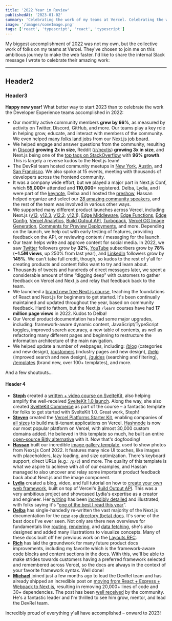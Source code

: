 ```yaml
---
title: '2022 Year in Review'
publishedAt: '2023-01-02'
summary: 'Celebrating the work of my teams at Vercel. Celebrating the work of my teams at Vercel. Celebrating the work of my teams at Vercel. Celebrating the work of my teams at Vercel. Celebrating the work of my teams at Vercel. Celebrating the work of my teams at Vercel. Celebrating the work of my teams at Vercel. Celebrating the work of my teams at Vercel. Celebrating the work of my teams at Vercel. Celebrating the work of my teams at Vercel. Celebrating the work of my teams at Vercel.'
image: '/images/someImage.png'
tags: ['react', 'typescript', 'react', 'typescript']
---
```


My biggest accomplishment of 2022 was not my own, but the collective work of folks on my teams at Vercel. They've chosen to join me on this ambitious journey to make the web faster. I'd like to share the internal Slack message I wrote to celebrate their amazing work:

---
## Header2

### Header3

**Happy new year!** What better way to start 2023 than to celebrate the work the Developer Experience teams accomplished in 2022:

- Our monthly active community members **grew by 66%**, as measured by activity on Twitter, Discord, GitHub, and more. Our teams play a key role in helping grow, educate, and interact with members of the community. We even helped [many folks land jobs](https://twitter.com/nutlope/status/1512462016614703115) from our [Next.js job board](https://github.com/vercel/next.js/discussions/43787).
- We helped engage and answer questions from the community, resulting in [Discord](https://nextjs.org/discord) **growing 2x in size**, Reddit ([/r/nextjs](https://www.reddit.com/r/nextjs/)) **growing 3x in size**, and Next.js being one of the [top tags on StackOverflow](https://twitter.com/rauchg/status/1605997497976885248) with **96% growth**. This is largely a reverse kudos to the Next.js team!
- The DevRel team hosted community meetups in [New York](https://twitter.com/jaredpalmer/status/1509384199899332611), [Austin](https://twitter.com/leeerob/status/1531695305766445056), and [San Francisco](https://twitter.com/nutlope/status/1542927703166181377). We also spoke at 15 events, meeting with thousands of developers across the frontend community.
- It was a company wide effort, but we played a major part in Next.js Conf, which **55,000+** attended and **110,000+** registered. Delba, Lydia, and I were part of the [keynote](https://www.youtube.com/watch?v=NiknNI_0J48&list=PLBnKlKpPeagll1CCK08EvjqgCq0C_dXZq&index=4), Delba and I hosted the [preshow](https://www.youtube.com/watch?v=93D-XH0tNRY&list=PLBnKlKpPeagll1CCK08EvjqgCq0C_dXZq&index=2), Hassan helped organize and select our [28 amazing community speakers](https://www.youtube.com/playlist?list=PLBnKlKpPeagll1CCK08EvjqgCq0C_dXZq), and the rest of the team was involved in various other ways.
- We supported many different product launches across Vercel, including Next.js ([v13](https://nextjs.org/blog/next-13), [v12.3](https://nextjs.org/blog/next-12-3), [v12.2](https://nextjs.org/blog/next-12-2), [v12.1](https://nextjs.org/blog/next-12-1)), [Edge Middleware](https://vercel.com/blog/vercel-edge-middleware-dynamic-at-the-speed-of-static), [Edge Functions](https://vercel.com/blog/edge-functions-generally-available), [Edge Config](https://vercel.com/blog/edge-config-public-beta), [Vercel Analytics](https://vercel.com/blog/vercel-acquires-splitbee), [Build Output API](https://vercel.com/blog/build-output-api), [Turbopack](https://vercel.com/blog/turbopack), [Vercel OG Image Generation](https://vercel.com/blog/introducing-vercel-og-image-generation-fast-dynamic-social-card-images), [Comments for Preview Deployments](https://vercel.com/blog/making-live-reviews-a-reality-enhanced-preview-experience), and more. Depending on the launch, we help out with early testing of features, providing feedback on the API, or reviewing content / messaging for the launch.
- Our team helps write and approve content for social media. In 2022, we saw [Twitter](https://twitter.com/vercel) followers grow by **32%**, [YouTube](https://www.youtube.com/c/VercelHQ) subscribers grow by **78%** (**~1.5M views**, up 250% from last year), and [LinkedIn](https://www.linkedin.com/company/16181286/admin/) followers grow by **145%**. We can't take full credit, though, so kudos to the rest of y'all for creating products and content folks want to try and learn about.
- Thousands of tweets and hundreds of direct messages later, we spent a considerable amount of time “digging deep” with customers to gather feedback on Vercel and Next.js and relay that feedback back to the team.
- We launched a [brand new free Next.js course](https://twitter.com/delba_oliveira/status/1503409381081325571), teaching the foundations of React and Next.js for beginners to get started. It's been continually maintained and updated throughout the year, based on community feedback. Hard to fathom, but the Next.js `/learn` courses have had **17 million page views** in 2022. Kudos to Delba!
- Our Vercel product documentation has had some major upgrades, including: framework-aware dynamic content, JavaScript/TypeScript toggles, improved search accuracy, a new table of contents, as well as refactoring many different pages and beginning to restructure the information architecture of the main navigation.
- We helped update a number of webpages, including: [/blog](https://vercel.com/blog) (categories and new design), [/customers](https://vercel.com/customers) (industry pages and new design), [/help](https://vercel.com/help) (improved search and new design), [/guides](https://vercel.com/guides) (searching and filtering), [/templates](https://vercel.com/templates) (brand new, over 100+ templates), and more.

And a few shoutouts…

#### Header 4

- **[Steph](https://twitter.com/steph_dietz_)** created a [written + video course on SvelteKit](https://vercel.com/docs/beginner-sveltekit), also helping amplify the well-received [SvelteKit 1.0 launch](https://svelte.dev/blog/announcing-sveltekit-1.0). Along the way, she also created [SvelteKit Commerce](https://vercel.com/templates/svelte/sveltekit-commerce) as part of the course – a fantastic template for folks to get started with SvelteKit 1.0. Great work, Steph!
- **[Steven](https://twitter.com/steventey)** created the [Vercel Platforms Starter Kit](https://demo.vercel.pub/platforms-starter-kit), enabling companies of [all sizes](https://twitter.com/bdougieYO/status/1484244164908752896) to build multi-tenant applications on Vercel. [Hashnode](https://townhall.hashnode.com/powerful-and-superfast-hashnode-blogs-now-powered-by-nextjs-11-and-vercel) is now our most popular platform on Vercel, with almost 30,000 custom domains added. He believed in this template so much, he built an entire [open-source Bitly alternative](https://twitter.com/steventey/status/1572958186667233282) with it. Now that's dogfooding!
- **[Hassan](https://twitter.com/nutlope)** built our incredible [image gallery template](https://vercel.com/templates/next.js/image-gallery-starter), used to show photos from Next.js Conf 2022. It features many nice UI touches, like images with placeholders, lazy loading, and size optimization. There's keyboard support, direct URLs (e.g.: `/p/2`) and more. The quality of this template is what we aspire to achieve with all of our examples, and Hassan managed to also uncover and relay some important product feedback back about Next.js and the image component.
- **[Lydia](https://twitter.com/lydiahallie)** created a blog, video, and full tutorial on how to [create your own web framework](https://vercel.com/blog/build-your-own-web-framework), built on top of Vercel's [Build Output API](https://twitter.com/vercel/status/1550488364851363840). This was a very ambitious project and showcased Lydia's expertise as a creator and engineer. Her [writing](https://twitter.com/lydiahallie/status/1504459707750174722) has been [incredibly detailed](https://twitter.com/lydiahallie/status/1601247706307256323) and illustrated, with folks saying it's “[one of the best I read this year](https://twitter.com/sebastienlorber/status/1602732309232459782)”.
- **[Delba](https://twitter.com/delba_oliveira)** has single-handedly re-written the vast majority of the Next.js documentation for the [new](https://beta.nextjs.org/docs) `app` [directory (beta) docs](https://beta.nextjs.org/docs). It's some of the best docs I've ever seen. Not only are there new overviews for fundamentals like [routing](https://beta.nextjs.org/docs/routing/fundamentals), [rendering](https://beta.nextjs.org/docs/rendering/fundamentals), and [data fetching](https://beta.nextjs.org/docs/data-fetching/fundamentals), she's also designed and added many illustrations to visualize concepts. Many of these docs built off her previous work on the [Layouts RFC](https://nextjs.org/blog/layouts-rfc).
- **[Rich](https://twitter.com/studio_hungry)** has laid the groundwork for many future product docs improvements, including my favorite which is the framework-aware code blocks and content sections in the docs. With this, we'll be able to make strides towards customers having a preferred framework selected and remembered across Vercel, so the docs are always in the context of your favorite framework syntax. Well done!
- **[Michael](https://twitter.com/manovotny)** joined just a few months ago to lead the DevRel team and has already shipped an incredible post on [moving from React + Express + Webpack to Next.js](https://vercel.com/blog/migrating-a-large-open-source-react-application-to-next-js-and-vercel), resulting in removing 20,000+ lines of code and 30+ dependencies. The post has been [well received](https://twitter.com/housecor/status/1609023938486575112) by the community. He's a fantastic leader and I'm thrilled to see him grow, mentor, and lead the DevRel team.

Incredibly proud of everything y'all have accomplished – onward to 2023!
